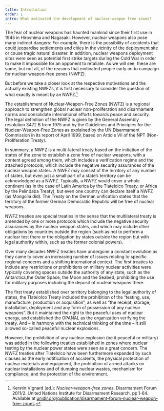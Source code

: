 ```yaml
---
title: Introduction
order: 1
intro: What motivated the development of nuclear-weapon free zones?
---
```


The fear of nuclear weapons has haunted mankind since their first use in 1945 in Hiroshima and Nagasaki. However, nuclear weapons also pose many indirect dangers: For example, there is the possibility of accidents that could jeopardise settlements and cities in the vicinity of the deployment site or cause tragic natural disaster. In addition, nuclear weapons deployment sites were seen as potential first strike targets during the Cold War in order to make it impossible for an opponent to retaliate. As we will see, these are some, but not all, of the reasons that motivated people early on to campaign for nuclear weapon-free zones (NWFZ).

But before we take a closer look at the respective motivations and the actually existing NWFZs, it is first necessary to consider the question of what exactly is meant by an NWFZ.[^1]

<LectureVideo>

The establishment of Nuclear-Weapon-Free Zones (NWFZ) is a regional approach to strengthen global nuclear non-proliferation and disarmament norms and consolidate international efforts towards peace and security. The legal definition of the NWFZ is given by the General Assembly resolution 3472 B from 1975 and by the Guidelines and Principles for the Nuclear-Weapon-Free Zones as explained by the UN Disarmament Commission in its report of April 1999, based on Article VII of the NPT (Non-Proliferation Treaty).

In summary, a NWFZ is a multi-lateral treaty based on the initiation of the states of the zone to establish a zone free of nuclear weapons, with a content agreed among them, which includes a verification regime and the attached protocols, which include the negative security assurances of the nuclear weapon states. A NWFZ may consist of the territory of any number of states, but even just a small part of a state’s territory can be acknowledged as a NWFZ. Typically, a NWFZ would cover a whole continent (as in the case of Latin America by the Tlatelolco Treaty, or Africa by the Pelindaba Treaty), but even one country can declare itself a NWFZ (as Mongolia did). The Treaty on the German unification states that the territory of the former German Democratic Republic will be free of nuclear weapons.

NWFZ treaties are special treaties in the sense that the multilateral treaty is amended by one or more protocols which include the negative security assurances by the nuclear weapon states, and which may include other obligations by countries outside the region (such as not to perform a nuclear test there or the obligation by states outside the region but with legal authority within, such as the former colonial powers).

Over many decades NWFZ treaties have undergone a constant evolution as they came to cover an increasing number of issues relating to specific regional concerns and a shifting international context. The first treaties to include any restrictions or prohibitions on military nuclear activities were typically covering spaces outside the authority of any state, such as the Antarctica,the Outer Space, the Moon and the Seabed, prohibiting the use for military purposes including the deposit of nuclear weapons there.

The first treaty established over territory belonging to the legal authority of states, the Tlatelolco Treaty included the prohibition of the “testing, use, manufacture, production or acquisition”, as well as “the receipt, storage, installation, deployment and any form of possession of any nuclear weapons”. But it maintained the right to the peaceful uses of nuclear energy, and established the OPANAL as the organization verifying the treaty. And – in harmony with the technical thinking of the time – it still allowed so-called peaceful nuclear explosions.

However, the prohibition of any nuclear explosion (be it peaceful or military) was added in the following treaties established in zones where nuclear testing by the nuclear power states were seen as a great concern. The NWFZ treaties after Tlatelolco have been furthermore expanded by such clauses as the early notification of accidents, the physical protection of nuclear materials and equipment, the prohibition of armed attacks on nuclear installations and of dumping nuclear wastes, mechanism for compliance, and the protection of the environment.

</LectureVideo>

[^1]: Kerstin Vignard (ed.): _Nuclear-weapon-free zones_. Disarmament Forum 2011/2. United Nations Institute for Disarmament Research. pp.1-64. Available at [unidir.org/publication/disarmament-forum-nuclear-weapon-free-zones](https://unidir.org/publication/disarmament-forum-nuclear-weapon-free-zones/).
